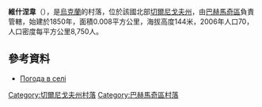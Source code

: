 {{coord|51|4|51|N|32|38|28|E|scale:100000|display=title}}

'''維什涅韋'''（{{lang-uk|Вишневе}}），是[[烏克蘭|烏克蘭]]的村落，位於該國北部[[切爾尼戈夫州|切爾尼戈夫州]]，由[[巴赫馬奇區|巴赫馬奇區]]負責管轄，始建於1850年，面積0.008平方公里，海拔高度144米，2006年人口70，人口密度每平方公里8,750人。

==參考資料==
*[http://weather.in.ua/ua/chernigovskaja/20256 Погода в селі] {{Wayback|url=http://weather.in.ua/ua/chernigovskaja/20256 |date=20160314045725 }}

[[Category:切爾尼戈夫州村落|Category:切爾尼戈夫州村落]]
[[Category:巴赫馬奇區村落|Category:巴赫馬奇區村落]]


{{Chernihiv-geo-stub}}